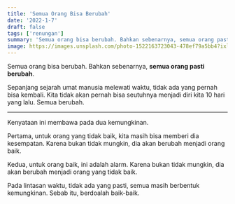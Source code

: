```yaml
---
title: 'Semua Orang Bisa Berubah'
date: '2022-1-7'
draft: false
tags: ['renungan']
summary: 'Semua orang bisa berubah. Bahkan sebenarnya, semua orang pasti berubah.'
image: https://images.unsplash.com/photo-1522163723043-478ef79a5bb4?ixlib=rb-1.2.1&ixid=MnwxMjA3fDB8MHxwaG90by1wYWdlfHx8fGVufDB8fHx8&fit=crop&auto=format
---
```


Semua orang bisa berubah. Bahkan sebenarnya, **semua orang pasti berubah**.

Sepanjang sejarah umat manusia melewati waktu, tidak ada yang pernah bisa kembali. Kita tidak akan
pernah bisa seutuhnya menjadi diri kita 10 hari yang lalu. Semua berubah.

---

Kenyataan ini membawa pada dua kemungkinan.

Pertama, untuk orang yang tidak baik, kita masih bisa memberi dia kesempatan. Karena bukan tidak
mungkin, dia akan berubah menjadi orang baik.

Kedua, untuk orang baik, ini adalah alarm. Karena bukan tidak mungkin, dia akan berubah menjadi
orang yang tidak baik.

Pada lintasan waktu, tidak ada yang pasti, semua masih berbentuk kemungkinan. Sebab itu, berdoalah
baik-baik.
